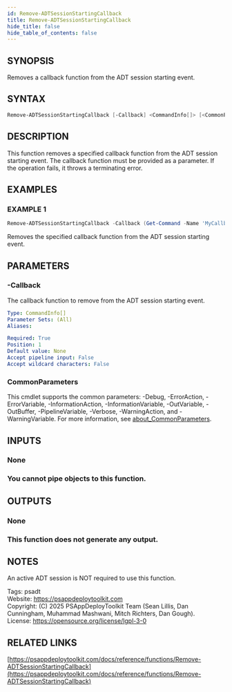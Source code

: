 ```yaml
---
id: Remove-ADTSessionStartingCallback
title: Remove-ADTSessionStartingCallback
hide_title: false
hide_table_of_contents: false
---
```


## SYNOPSIS

Removes a callback function from the ADT session starting event.

## SYNTAX

```powershell
Remove-ADTSessionStartingCallback [-Callback] <CommandInfo[]> [<CommonParameters>]
```

## DESCRIPTION

This function removes a specified callback function from the ADT session starting event.
The callback function must be provided as a parameter.
If the operation fails, it throws a terminating error.

## EXAMPLES

### EXAMPLE 1

```powershell
Remove-ADTSessionStartingCallback -Callback (Get-Command -Name 'MyCallbackFunction')
```

Removes the specified callback function from the ADT session starting event.

## PARAMETERS

### -Callback

The callback function to remove from the ADT session starting event.

```yaml
Type: CommandInfo[]
Parameter Sets: (All)
Aliases:

Required: True
Position: 1
Default value: None
Accept pipeline input: False
Accept wildcard characters: False
```

### CommonParameters

This cmdlet supports the common parameters: -Debug, -ErrorAction, -ErrorVariable, -InformationAction, -InformationVariable, -OutVariable, -OutBuffer, -PipelineVariable, -Verbose, -WarningAction, and -WarningVariable. For more information, see [about_CommonParameters](http://go.microsoft.com/fwlink/?LinkID=113216).

## INPUTS

### None

### You cannot pipe objects to this function.
## OUTPUTS

### None

### This function does not generate any output.
## NOTES
An active ADT session is NOT required to use this function.

Tags: psadt<br />
Website: https://psappdeploytoolkit.com<br />
Copyright: (C) 2025 PSAppDeployToolkit Team (Sean Lillis, Dan Cunningham, Muhammad Mashwani, Mitch Richters, Dan Gough).<br />
License: https://opensource.org/license/lgpl-3-0

## RELATED LINKS

[https://psappdeploytoolkit.com/docs/reference/functions/Remove-ADTSessionStartingCallback](https://psappdeploytoolkit.com/docs/reference/functions/Remove-ADTSessionStartingCallback)
